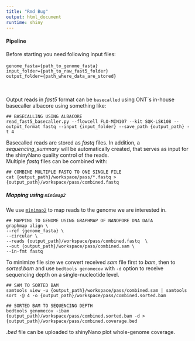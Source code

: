 ```yaml
---
title: "Rmd Bug"
output: html_document
runtime: shiny
---
```


#### Pipeline   

Before starting you need following input files:  
<br>
`genome_fasta={path_to_genome_fasta}`  
`input_folder={path_to_raw_fast5_folder}`  
`output_folder={path_where_data_are_stored}`  
<br>
<br>


Output reads in *fast5* format can be ```basecalled``` using ONT´s in-house basecaller albacore using something like:

```
## BASECALLING USING ALBACORE
read_fast5_basecaller.py --flowcell FLO-MIN107 --kit SQK-LSK108 --output_format fastq --input {input_folder} --save_path {output_path} -t 4
```
Basecalled reads are stored as *fastq* files. In addition, a *sequencing_summary* will be automatically created, that serves as input for the shinyNano quality control of the reads.  
Multiple *fastq* files can be combined with:  
```
## COMBINE MULTIPLE FASTQ TO ONE SINGLE FILE
cat {output_path}/workspace/pass/*.fastq > {output_path}/workspace/pass/combined.fastq 
```

##### Mapping using `minimap2`    
We use <a target = "_blank" href="https://github.com/lh3/minimap2">```minimap2```</a> to map reads to the genome we are interested in.  
```
## MAPPING TO GENOME USING GRAPHMAP OF NANOPORE DNA DATA
graphmap align \
--ref {genome_fasta} \
--circular \
--reads {output_path}/workspace/pass/combined.fastq  \
--out {output_path}/workspace/pass/combined.sam \
--in-fmt fastq
```

To minimize file size we convert received *sam* file first to *bam*, then to *sorted.bam* and use ```bedtools genomecov``` with ```-d``` option to receive sequencing depth on a single-nucleotide level.  
```
## SAM TO SORTED BAM
samtools view -u {output_path}/workspace/pass/combined.sam | samtools sort -@ 4 -o {output_path}/workspace/pass/combined.sorted.bam

## SORTED BAM TO SEQUENCING DEPTH
bedtools genomecov -ibam {output_path}/workspace/pass/combined.sorted.bam -d > {output_path}/workspace/pass/combined.coverage.bed
```
*.bed* file can be uploaded to shinyNano plot whole-genome coverage.  



